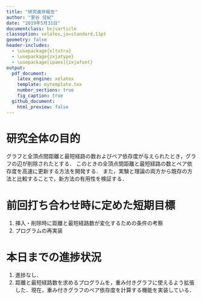 ```yaml
---
title: "研究進捗報告"
author: "里谷 佳紀"
date: "2019年5月31日"
documentclass: bxjsarticle
classoption: xelatex,ja=standard,11pt
geometry: false
header-includes:
  - \usepackage{xltxtra}
  - \usepackage{zxjatype}
  - \usepackage[ipaex]{zxjafont}
output:
  pdf_document:
    latex_engine: xelatex
    template: mytemplate.tex
    number_sections: true
    fig_caption: true
  github_document:
    html_preview: false
---
```


# 研究全体の目的
グラフと全頂点間距離と最短経路の数およびペア依存度が与えられたとき，グラフの辺が削除されたとする． 
このときの全頂点間距離と最短経路の数とペア依存度を高速に更新する方法を開発する． 
また，実験と理論の両方から既存の方法と比較することで，新方法の有用性を検証する．

# 前回打ち合わせ時に定めた短期目標
1. 挿入・削除時に距離と最短経路数が変化するための条件の考察
2. プログラムの再実装

# 本日までの進捗状況
1. 進捗なし．
2. 距離と最短経路数を求めるプログラムを，重み付きグラフに使えるよう拡張した．現在，重み付きグラフのペア依存度を計算する機能を実装している．
